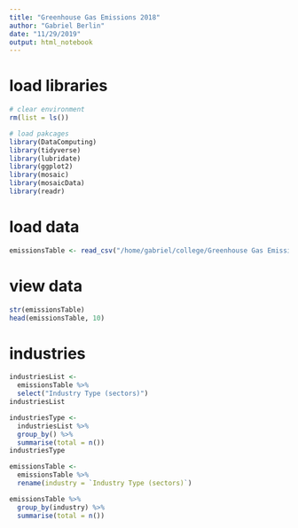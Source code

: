 ```yaml
---
title: "Greenhouse Gas Emissions 2018"
author: "Gabriel Berlin"
date: "11/29/2019"
output: html_notebook
---
```


# load libraries
```r
# clear environment
rm(list = ls()) 

# load pakcages
library(DataComputing)
library(tidyverse)
library(lubridate)
library(ggplot2)
library(mosaic)
library(mosaicData)
library(readr)
```

# load data
```r
emissionsTable <- read_csv("/home/gabriel/college/Greenhouse Gas Emissions 2018/direct_emitters.csv", skip = 3)
```

# view data
```r
str(emissionsTable)
head(emissionsTable, 10)
```


# industries
```r
industriesList <- 
  emissionsTable %>%
  select("Industry Type (sectors)")
industriesList
```

```r
industriesType <-
  industriesList %>%
  group_by() %>%
  summarise(total = n())
industriesType
```

```r
emissionsTable <-
  emissionsTable %>%
  rename(industry = `Industry Type (sectors)`)
```

```r
emissionsTable %>%
  group_by(industry) %>% 
  summarise(total = n())
```
